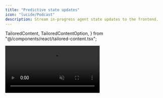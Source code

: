 ```yaml
---
title: "Predictive state updates"
icon: "lucide/Podcast"
description: Stream in-progress agent state updates to the frontend.
---
```

  TailoredContent,
  TailoredContentOption,
} from "@/components/react/tailored-content.tsx";

<video src="/images/coagents/intermediate-state-render.mp4" className="rounded-lg shadow-xl" loop playsInline controls autoPlay muted />
<Callout>
  This video shows the [coagents starter](https://github.com/CopilotKit/CopilotKit/tree/main/examples/coagents-starter) repo with the [implementation](#implementation) section applied to it!
</Callout>

## What is this?

A LangGraph agent's state updates discontinuosly; only across node transitions in the graph.
But even a _single node_ in the graph often takes many seconds to run and contain sub-steps of interest to the user.

**Agent-native applications** reflect to the end-user what the agent is doing **as continuously possible.**

CopilotKit enables this through its concept of **_predictive state updates_**.


## When should I use this?
You can use this when you want to provide the user with feedback about what your agent is doing, specifically to:

- **Keep users engaged** by avoiding long loading indicators
- **Build trust** by demonstrating what the agent is working on
- Enable **agent steering** - allowing users to course-correct the agent if needed

## Important Note

When a node in your LangGraph finishes executing, **its returned state becomes the single source of truth**. While intermediate state updates are great for real-time feedback, any changes you want to persist must be explicitly included in the node's final returned state. Otherwise, they will be overwritten when the node completes.


## Implementation

<Steps>
    <Step>
        ### Install the CopilotKit SDK
        <InstallSDKSnippet components={props.components}/>
    </Step>
    <Step>
        ### Define the state
        We'll be defining a `written_report` field in the state, which will be updated as the agent writes different sections of the report.

        <Tabs groupId="language" items={["Python", "TypeScript"]}>
            <Tab value="Python">
                ```python title="agent-py/sample_agent/agent.py"
                from copilotkit import CopilotKitState
                from typing import Literal

                class AgentState(CopilotKitState):
                    written_report: str
                ```
            </Tab>
            <Tab value="TypeScript">
                ```ts title="agent-js/src/agent.ts"
                import { Annotation } from "@langchain/langgraph";
                import { CopilotKitStateAnnotation } from "@copilotkit/sdk-js/langgraph";

                export const AgentStateAnnotation = Annotation.Root({
                    written_report: Annotation<string>,
                    ...CopilotKitStateAnnotation.spec,
                });
                export type AgentState = typeof AgentStateAnnotation.State;
                ```
            </Tab>
        </Tabs>
    </Step>
    <Step>
        ### Emit the intermediate state
        <TailoredContent
            className="step"
            id="state-emission"
            header={
                <div>
                    <p className="text-xl font-semibold">How would you like to emit state updates?</p>
                    <p className="text-base">
                        You can either manually emit state updates or configure specific tool calls to emit updates.
                    </p>
                </div>
            }
        >
            <TailoredContentOption
                id="manual-emission"
                title="Manual Predictive State Updates"
                description="Manually emit state updates for maximum control over when updates occur."
                icon={<FaArrowUp />}
            >
                For long-running tasks, you can emit the state progressively to the frontend. In this example we simulate a long-running task by counting up to 5, with one second between each update.
                <Tabs groupId="language" items={['Python', 'TypeScript']} default="Python">
                    <Tab value="Python">
                        ```python title="agent-py/sample_agent/agent.py"
                        from copilotkit.langgraph import copilotkit_emit_state # [!code highlight]
                        # ...
                        async def chat_node(state: AgentState, config: RunnableConfig) -> Command[Literal["cpk_action_node", "tool_node", "__end__"]]:
                            # ...

                            # Simulate a long-running task by waiting 5 seconds
                            for i in range(5):
                                state["progress"] = i + 1
                                await copilotkit_emit_state(config, state) # [!code highlight]
                                await asyncio.sleep(1)

                            # ...
                        ```
                    </Tab>
                    <Tab value="TypeScript">
                        ```ts title="agent-js/src/agent.ts"
                        import { copilotkitEmitState } from "@copilotkit/sdk-js/langgraph"; // [!code highlight]
                        // ...
                        async function chat_node(state: AgentState, config: RunnableConfig) {
                            // ...

                            // Simulate a long-running task by waiting 5 seconds
                            for (let i = 0; i < 5; i++) {
                                await new Promise(resolve => setTimeout(resolve, 1000));
                                state.progress = i + 1;
                                copilotkitEmitState(config, state); // [!code highlight]
                            }

                            # ...
                        }
                        ```
                    </Tab>
                </Tabs>
            </TailoredContentOption>

            <TailoredContentOption
                id="tool-emission"
                title="Tool-Based Predictive State Updates" 
                description="Configure specific tool calls to automatically emit intermediate state updates."
                icon={<FaWrench />}
            >
                For long-running tasks, you can configure CopilotKit to automatically emit intermediate state updates when specific tool calls are made. In this example, we'll configure CopilotKit to update the frontend whenever the LLM calls the report writing tool.
                <Tabs groupId="language" items={['Python', 'TypeScript']} default="Python">
                    <Tab value="Python">
                        ```python
                        from copilotkit.langgraph import copilotkit_customize_config

                        def frontend_actions_node(state: AgentState, config: RunnableConfig):
                            # Configure CopilotKit to treat report writing tool calls as predictive of the final state
                            config = copilotkit_customize_config(
                                config,
                                emit_intermediate_state=[
                                    {
                                        "state_key": "written_report",
                                        "tool": "ReportWriterTool",
                                        "tool_argument": "report_text"
                                    },
                                ]
                            )

                            # Define the report writing tool
                            @tool("ReportWriterTool")
                            def write_report_section(report_text: str) -> str:
                                """Writes a section of the report."""
                                return report_text

                            # Provide the actions to the LLM
                            model = ChatOpenAI(model="gpt-4").bind(
                                functions=[write_report_section]
                            )

                            # Call the model with CopilotKit's modified config
                            response = await model.ainvoke(
                                state.messages,
                                config=config
                            )

                            return state
                        ```
                    </Tab>
                    <Tab value="TypeScript">
                        ```typescript
                        import { copilotkitCustomizeConfig } from '@copilotkit/sdk-js/langgraph';

                        async function frontendActionsNode(state: AgentState, config: RunnableConfig): Promise<AgentState> {
                            # Configure CopilotKit to treat report writing tool calls as predictive of the final state
                            const modifiedConfig = copilotkitCustomizeConfig(
                                config,
                                emitIntermediateState=[
                                    {
                                        "stateKey": "written_report",
                                        "tool": "ReportWriterTool",
                                        "toolArgument": "report_text",
                                    },
                                ],
                            );

                            # Define the report writing tool
                            const writeReportSection = tool("ReportWriterTool", {
                                description: "Writes a section of the report",
                                parameters: {
                                    report_text: { type: "string" }
                                },
                                function: async (report_text: string) => {
                                    return report_text;
                                },
                            });

                            # Provide the actions to the LLM
                            const model = new ChatOpenAI({ 
                                model: 'gpt-4'
                            }).bind({
                                functions: [writeReportSection]
                            });

                            # Call the model with CopilotKit's modified config
                            const response = await model.invoke(
                                state.messages,
                                { config: modifiedConfig }
                            );

                            return state;
                        }
                        ```
                    </Tab>
                </Tabs>
            </TailoredContentOption>
        </TailoredContent>
    </Step>
    <Step>
        ### Render the intermediate state
        These updates will be reflected in the frontend as the agent runs and can be used to render progress indicators.

        ```tsx title="ui/app/page.tsx"
        import { useCoAgent, useCoAgentStateRender } from '@copilotkit/react-core';

        // ...
        
        const YourMainContent = () => {
            // ...
            // Grab the state for reactive updates // [!code highlight:3]
            const { state } = useCoAgent({ name: "sample_agent" });

            // Add a state renderer to the chat // [!code highlight:8]
            useCoAgentStateRender({
                name: "sample_agent",
                render: ({ state }) => {
                    if (!state.progress) return null;
                    return <div>Progress: {state.progress}</div>;
                },
            });
            // ...

            return (
                <div>
                    <h1>Your main content</h1>
                    {state.progress > 0 && <div>Progress: {state.progress}</div>} // [!code highlight]
                </div>
            )
        }
        ```
    </Step>
    <Step>
        ### Give it a try!
        Now you'll notice that the progress indicator is updated and emitted as the agent makes progress. You can apply this pattern
        to any long-running task in your agent.
    </Step>
</Steps>

